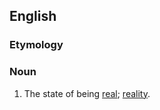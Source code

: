 ==English==

===Etymology===
{{suffix|en|real|ness}}

===Noun===
{{en-noun|~}}

# The state of being [[real]]; [[reality]].